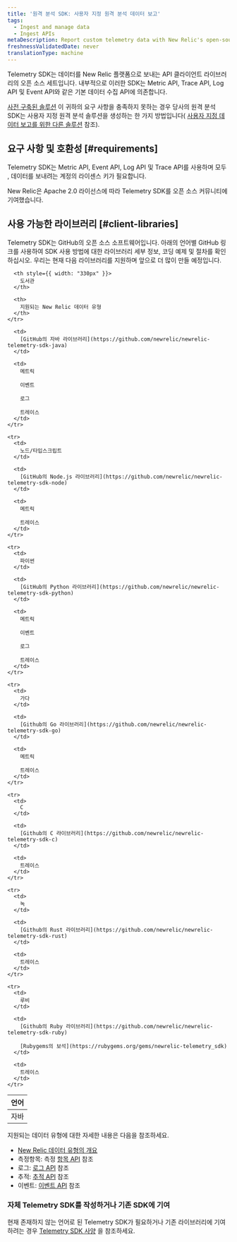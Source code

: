 ```yaml
---
title: '원격 분석 SDK: 사용자 지정 원격 분석 데이터 보고'
tags:
  - Ingest and manage data
  - Ingest APIs
metaDescription: Report custom telemetry data with New Relic's open-source Telemetry SDKs.
freshnessValidatedDate: never
translationType: machine
---
```


Telemetry SDK는 데이터를 New Relic 플랫폼으로 보내는 API 클라이언트 라이브러리의 오픈 소스 세트입니다. 내부적으로 이러한 SDK는 Metric API, Trace API, Log API 및 Event API와 같은 기본 데이터 수집 API에 의존합니다.

[사전 구축된 솔루션](https://newrelic.com/instant-observability) 이 귀하의 요구 사항을 충족하지 못하는 경우 당사의 원격 분석 SDK는 사용자 지정 원격 분석 솔루션을 생성하는 한 가지 방법입니다( [사용자 지정 데이터 보고를 위한 다른 솔루션](/docs/data-apis/custom-data/intro-custom-data) 참조).

## 요구 사항 및 호환성 [#requirements]

Telemetry SDK는 Metric API, Event API, Log API 및 Trace API를 사용하며 모두 <InlinePopover type="licenseKey"/>, 데이터를 보내려는 계정의 라이센스 키가 필요합니다.

<Callout variant="tip">
  New Relic은 Apache 2.0 라이선스에 따라 Telemetry SDK를 오픈 소스 커뮤니티에 기여했습니다.
</Callout>

## 사용 가능한 라이브러리 [#client-libraries]

Telemetry SDK는 GitHub의 오픈 소스 소프트웨어입니다. 아래의 언어별 GitHub 링크를 사용하여 SDK 사용 방법에 대한 라이브러리 세부 정보, 코딩 예제 및 절차를 확인하십시오. 우리는 현재 다음 라이브러리를 지원하며 앞으로 더 많이 만들 예정입니다.

<table>
  <thead>
    <tr>
      <th style={{ width: "190px" }}>
        언어
      </th>

      <th style={{ width: "330px" }}>
        도서관
      </th>

      <th>
        지원되는 New Relic 데이터 유형
      </th>
    </tr>
  </thead>

  <tbody>
    <tr>
      <td>
        자바
      </td>

      <td>
        [GitHub의 자바 라이브러리](https://github.com/newrelic/newrelic-telemetry-sdk-java)
      </td>

      <td>
        메트릭

        이벤트

        로그

        트레이스
      </td>
    </tr>

    <tr>
      <td>
        노드/타입스크립트
      </td>

      <td>
        [GitHub의 Node.js 라이브러리](https://github.com/newrelic/newrelic-telemetry-sdk-node)
      </td>

      <td>
        메트릭

        트레이스
      </td>
    </tr>

    <tr>
      <td>
        파이썬
      </td>

      <td>
        [GitHub의 Python 라이브러리](https://github.com/newrelic/newrelic-telemetry-sdk-python)
      </td>

      <td>
        메트릭

        이벤트

        로그

        트레이스
      </td>
    </tr>

    <tr>
      <td>
        가다
      </td>

      <td>
        [Github의 Go 라이브러리](https://github.com/newrelic/newrelic-telemetry-sdk-go)
      </td>

      <td>
        메트릭

        트레이스
      </td>
    </tr>

    <tr>
      <td>
        C
      </td>

      <td>
        [Github의 C 라이브러리](https://github.com/newrelic/newrelic-telemetry-sdk-c)
      </td>

      <td>
        트레이스
      </td>
    </tr>

    <tr>
      <td>
        녹
      </td>

      <td>
        [Github의 Rust 라이브러리](https://github.com/newrelic/newrelic-telemetry-sdk-rust)
      </td>

      <td>
        트레이스
      </td>
    </tr>

    <tr>
      <td>
        루비
      </td>

      <td>
        [Github의 Ruby 라이브러리](https://github.com/newrelic/newrelic-telemetry-sdk-ruby)

        [Rubygems의 보석](https://rubygems.org/gems/newrelic-telemetry_sdk)
      </td>

      <td>
        트레이스
      </td>
    </tr>
  </tbody>
</table>

지원되는 데이터 유형에 대한 자세한 내용은 다음을 참조하세요.

* [New Relic 데이터 유형의 개요](/docs/telemetry-data-platform/ingest-manage-data/understand-data/new-relic-data-types)
* 측정항목: 측정 [항목 API](/docs/data-ingest-apis/get-data-new-relic/metric-api/introduction-metric-api) 참조
* 로그: [로그 API](/docs/telemetry-data-platform/get-data/apis/introduction-log-api) 참조
* 추적: [추적 API](/docs/understand-dependencies/distributed-tracing/trace-api/introduction-trace-api) 참조
* 이벤트: [이벤트 API](/docs/telemetry-data-platform/ingest-manage-data/ingest-apis/intro-event-api) 참조

### 자체 Telemetry SDK를 작성하거나 기존 SDK에 기여

현재 존재하지 않는 언어로 된 Telemetry SDK가 필요하거나 기존 라이브러리에 기여하려는 경우 [Telemetry SDK 사양](https://github.com/newrelic/newrelic-telemetry-sdk-specs) 을 참조하세요.